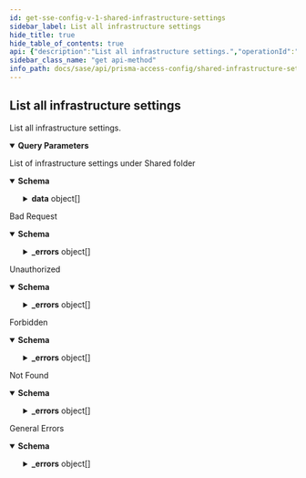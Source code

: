 ```yaml
---
id: get-sse-config-v-1-shared-infrastructure-settings
sidebar_label: List all infrastructure settings
hide_title: true
hide_table_of_contents: true
api: {"description":"List all infrastructure settings.","operationId":"get-sse-config-v1-shared-infrastructure-settings","parameters":[{"description":"The maximum number of result objects to return per page.\n","in":"query","name":"limit","required":false,"schema":{"type":"number"}},{"description":"The offset of the result entry.\n","in":"query","name":"offset","required":false,"schema":{"type":"number"}}],"responses":{"200":{"content":{"application/json":{"schema":{"properties":{"data":{"allOf":[{"items":{"properties":{"api_key":{"type":"string"},"captive_portal_redirect_ip_address":{"type":"string"},"egress_ip_notification_url":{"type":"string"},"infra_bgp_as":{"type":"string"},"infrastructure_subnet":{"type":"string"},"infrastructure_subnet_ipv6":{"type":"string"},"ipv6":{"type":"boolean"},"loopback_ips":{"items":{"type":"string"},"type":"array"},"tunnel_monitor_ip_address":{"type":"string"}},"type":"object"},"type":"array"}]},"limit":{"default":200,"type":"number"},"offset":{"default":0,"type":"number"},"total":{"type":"number"}},"type":"object"}}},"description":"List of infrastructure settings under Shared folder"},"400":{"content":{"application/json":{"examples":{"input_format_mismatch":{"summary":"Input Format Mismatch","value":{"_errors":[{"code":"E003","details":{},"message":"Input Format Mismatch: input-format=json"}],"_request_id":"abcd-1234"}},"invalid_query_parameter":{"summary":"Invalid Query Parameter","value":{"_errors":[{"code":"E003","details":{},"message":"Invalid Query Parameter: location=invalid"}],"_request_id":"abcd-1234"}},"missing_query_parameter":{"summary":"Missing Query Parameter","value":{"_errors":[{"code":"E003","details":{},"message":"Missing Query Parameter: name"}],"_request_id":"abcd-1234"}},"output_format_mismatch":{"summary":"Output Format Mismatch","value":{"_errors":[{"code":"E003","details":{},"message":"Output Format Mismatch: output-format=json Accept=xml"}],"_request_id":"abcd-1234"}}},"schema":{"properties":{"_errors":{"items":{"properties":{"code":{"type":"string"},"details":{"type":"object"},"help":{"type":"string"},"message":{"type":"string"}},"title":"Cause Info","type":"object"},"type":"array"},"_request_id":{"type":"string"}},"type":"object"}}},"description":"Bad Request"},"401":{"content":{"application/json":{"examples":{"auth_not_authenticated":{"summary":"Not Authenticated","value":{"_errors":[{"code":"E016","details":{},"message":"Not Authenticated"}],"_request_id":"abcd-1234"}},"invalid_credential":{"summary":"Invalid Credential","value":{"_errors":[{"code":"E016","details":{},"message":"Invalid Credential"}],"_request_id":"abcd-1234"}},"key_expired":{"summary":"Key Expired","value":{"_errors":[{"code":"E016","details":{},"message":"Key Expired"}],"_request_id":"abcd-1234"}},"key_too_long":{"summary":"Key Too Long","value":{"_errors":[{"code":"E016","details":{},"message":"Key Too Long"}],"_request_id":"abcd-1234"}},"need_password_change":{"summary":"Need Password Change","value":{"_errors":[{"code":"E016","details":{},"message":"The password needs to be changed."}],"_request_id":"abcd-1234"}}},"schema":{"properties":{"_errors":{"items":{"properties":{"code":{"type":"string"},"details":{"type":"object"},"help":{"type":"string"},"message":{"type":"string"}},"title":"Cause Info","type":"object"},"type":"array"},"_request_id":{"type":"string"}},"type":"object"}}},"description":"Unauthorized"},"403":{"content":{"application/json":{"examples":{"auth_unauthorized":{"summary":"Unauthorized","value":{"_errors":[{"code":"E007","details":{},"message":"Unauthorized"}],"_request_id":"abcd-1234"}}},"schema":{"properties":{"_errors":{"items":{"properties":{"code":{"type":"string"},"details":{"type":"object"},"help":{"type":"string"},"message":{"type":"string"}},"title":"Cause Info","type":"object"},"type":"array"},"_request_id":{"type":"string"}},"type":"object"}}},"description":"Forbidden"},"404":{"content":{"application/json":{"examples":{"object_not_present":{"summary":"Object Not Present","value":{"_errors":[{"code":"E005","details":{},"message":"Object Not Present"}],"_request_id":"abcd-1234"}}},"schema":{"properties":{"_errors":{"items":{"properties":{"code":{"type":"string"},"details":{"type":"object"},"help":{"type":"string"},"message":{"type":"string"}},"title":"Cause Info","type":"object"},"type":"array"},"_request_id":{"type":"string"}},"type":"object"}}},"description":"Not Found"},"default":{"content":{"application/json":{"examples":{"action_not_supported":{"summary":"Action Not Supported","value":{"_errors":[{"code":"E012","details":{},"message":"Action Not Supported: move"}],"_request_id":"abcd-1234"}},"bad_xpath":{"summary":"Bad XPath","value":{"_errors":[{"code":"E013","details":{},"message":"Bad XPath"}],"_request_id":"abcd-1234"}},"invalid_command":{"summary":"Invalid Command","value":{"_errors":[{"code":"E003","details":{},"message":"Invalid Command"}],"_request_id":"abcd-1234"}},"malformed_command":{"summary":"Malformed Command","value":{"_errors":[{"code":"E003","details":{},"message":"Malformed Command"}],"_request_id":"abcd-1234"}},"method_not_allowed":{"summary":"Method Not Supported","value":{"_errors":[{"code":"E012","details":{},"message":"Method Not Supported"}],"_request_id":"abcd-1234"}},"session_timeout":{"summary":"Session Timeout","value":{"_errors":[{"code":4,"details":{},"message":"Session Timeout"}],"_request_id":"abcd-1234"}},"version_not_supported":{"summary":"Version Not Supported","value":{"_errors":[{"code":"E012","details":{},"message":"Version Not Supported"}],"_request_id":"abcd-1234"}}},"schema":{"properties":{"_errors":{"items":{"properties":{"code":{"type":"string"},"details":{"type":"object"},"help":{"type":"string"},"message":{"type":"string"}},"title":"Cause Info","type":"object"},"type":"array"},"_request_id":{"type":"string"}},"type":"object"}}},"description":"General Errors"}},"security":[{"Bearer":[]}],"tags":["InfrastructureSettings"],"method":"get","path":"/sse/config/v1/shared-infrastructure-settings","servers":[{"url":"https://api.sase.paloaltonetworks.com"}],"securitySchemes":{"Bearer":{"scheme":"bearer","type":"http"}},"info":{"contact":{},"description":"Manages [shared infrastructure settings](https://docs.paloaltonetworks.com/prisma/prisma-access/prisma-access-cloud-managed-admin/prisma-access-service-infrastructure/set-up-the-prisma-access-service-infrastructure).\n","title":"Shared Infrastructure Settings","version":"1.0","x-logo":{"url":"pan-logo.png"}},"postman":{"name":"List all infrastructure settings","description":{"content":"List all infrastructure settings.","type":"text/plain"},"url":{"path":["sse","config","v1","shared-infrastructure-settings"],"host":["{{baseUrl}}"],"query":[{"disabled":false,"description":{"content":"The maximum number of result objects to return per page.\n","type":"text/plain"},"key":"limit","value":""},{"disabled":false,"description":{"content":"The offset of the result entry.\n","type":"text/plain"},"key":"offset","value":""}],"variable":[]},"header":[{"key":"Accept","value":"application/json"}],"method":"GET","auth":{"type":"bearer","bearer":[{"type":"any","value":"<Bearer Token>","key":"token"}]}}}
sidebar_class_name: "get api-method"
info_path: docs/sase/api/prisma-access-config/shared-infrastructure-settings
---
```



## List all infrastructure settings



List all infrastructure settings.

<details style={{"marginBottom":"1rem"}} data-collapsed={false} open={true}><summary style={{}}><strong>Query Parameters</strong></summary><div><ul><ParamsItem className={"paramsItem"} param={{"description":"The maximum number of result objects to return per page.\n","in":"query","name":"limit","required":false,"schema":{"type":"number"}}}></ParamsItem><ParamsItem className={"paramsItem"} param={{"description":"The offset of the result entry.\n","in":"query","name":"offset","required":false,"schema":{"type":"number"}}}></ParamsItem></ul></div></details><div><ApiTabs><TabItem label={"200"} value={"200"}><div>

List of infrastructure settings under Shared folder

</div><div><MimeTabs groupId={"mime-type"}><TabItem label={"application/json"} value={"application/json"}><SchemaTabs groupId={"schema-tabs"}><TabTtem label={"Schema"} value={"Schema"}><details style={{}} data-collapsed={false} open={true}><summary style={{"textAlign":"left"}}><strong>Schema</strong></summary><div style={{"textAlign":"left","marginLeft":"1rem"}}></div><ul style={{"marginLeft":"1rem"}}><SchemaItem collapsible={true} className={"schemaItem"}><details style={{}}><summary style={{}}><strong>data</strong><span style={{"opacity":"0.6"}}> object[]</span></summary><div style={{"marginLeft":"1rem"}}><SchemaItem collapsible={false} name={"api_key"} required={false} schemaDescription={undefined} schemaName={"string"} qualifierMessage={undefined} defaultValue={undefined}></SchemaItem><SchemaItem collapsible={false} name={"captive_portal_redirect_ip_address"} required={false} schemaDescription={undefined} schemaName={"string"} qualifierMessage={undefined} defaultValue={undefined}></SchemaItem><SchemaItem collapsible={false} name={"egress_ip_notification_url"} required={false} schemaDescription={undefined} schemaName={"string"} qualifierMessage={undefined} defaultValue={undefined}></SchemaItem><SchemaItem collapsible={false} name={"infra_bgp_as"} required={false} schemaDescription={undefined} schemaName={"string"} qualifierMessage={undefined} defaultValue={undefined}></SchemaItem><SchemaItem collapsible={false} name={"infrastructure_subnet"} required={false} schemaDescription={undefined} schemaName={"string"} qualifierMessage={undefined} defaultValue={undefined}></SchemaItem><SchemaItem collapsible={false} name={"infrastructure_subnet_ipv6"} required={false} schemaDescription={undefined} schemaName={"string"} qualifierMessage={undefined} defaultValue={undefined}></SchemaItem><SchemaItem collapsible={false} name={"ipv6"} required={false} schemaDescription={undefined} schemaName={"boolean"} qualifierMessage={undefined} defaultValue={undefined}></SchemaItem><SchemaItem collapsible={false} name={"loopback_ips"} required={false} schemaDescription={undefined} schemaName={"string[]"} qualifierMessage={undefined} defaultValue={undefined}></SchemaItem><SchemaItem collapsible={false} name={"tunnel_monitor_ip_address"} required={false} schemaDescription={undefined} schemaName={"string"} qualifierMessage={undefined} defaultValue={undefined}></SchemaItem></div></details></SchemaItem><SchemaItem collapsible={false} name={"limit"} required={false} schemaDescription={undefined} schemaName={"number"} qualifierMessage={undefined} defaultValue={200}></SchemaItem><SchemaItem collapsible={false} name={"offset"} required={false} schemaDescription={undefined} schemaName={"number"} qualifierMessage={undefined} defaultValue={0}></SchemaItem><SchemaItem collapsible={false} name={"total"} required={false} schemaDescription={undefined} schemaName={"number"} qualifierMessage={undefined} defaultValue={undefined}></SchemaItem></ul></details></TabTtem></SchemaTabs></TabItem></MimeTabs></div></TabItem><TabItem label={"400"} value={"400"}><div>

Bad Request

</div><div><MimeTabs groupId={"mime-type"}><TabItem label={"application/json"} value={"application/json"}><SchemaTabs groupId={"schema-tabs"}><TabTtem label={"Schema"} value={"Schema"}><details style={{}} data-collapsed={false} open={true}><summary style={{"textAlign":"left"}}><strong>Schema</strong></summary><div style={{"textAlign":"left","marginLeft":"1rem"}}></div><ul style={{"marginLeft":"1rem"}}><SchemaItem collapsible={true} className={"schemaItem"}><details style={{}}><summary style={{}}><strong>_errors</strong><span style={{"opacity":"0.6"}}> object[]</span></summary><div style={{"marginLeft":"1rem"}}><SchemaItem collapsible={false} name={"code"} required={false} schemaDescription={undefined} schemaName={"string"} qualifierMessage={undefined} defaultValue={undefined}></SchemaItem><SchemaItem collapsible={false} name={"details"} required={false} schemaDescription={undefined} schemaName={"object"} qualifierMessage={undefined} defaultValue={undefined}></SchemaItem><SchemaItem collapsible={false} name={"help"} required={false} schemaDescription={undefined} schemaName={"string"} qualifierMessage={undefined} defaultValue={undefined}></SchemaItem><SchemaItem collapsible={false} name={"message"} required={false} schemaDescription={undefined} schemaName={"string"} qualifierMessage={undefined} defaultValue={undefined}></SchemaItem></div></details></SchemaItem><SchemaItem collapsible={false} name={"_request_id"} required={false} schemaDescription={undefined} schemaName={"string"} qualifierMessage={undefined} defaultValue={undefined}></SchemaItem></ul></details></TabTtem><TabItem label={"Input_format_mismatch"} value={"Input_format_mismatch"}><ResponseSamples responseExample={"{\n  \"_errors\": [\n    {\n      \"code\": \"E003\",\n      \"details\": {},\n      \"message\": \"Input Format Mismatch: input-format=json\"\n    }\n  ],\n  \"_request_id\": \"abcd-1234\"\n}"}></ResponseSamples></TabItem><TabItem label={"Invalid_query_parameter"} value={"Invalid_query_parameter"}><ResponseSamples responseExample={"{\n  \"_errors\": [\n    {\n      \"code\": \"E003\",\n      \"details\": {},\n      \"message\": \"Invalid Query Parameter: location=invalid\"\n    }\n  ],\n  \"_request_id\": \"abcd-1234\"\n}"}></ResponseSamples></TabItem><TabItem label={"Missing_query_parameter"} value={"Missing_query_parameter"}><ResponseSamples responseExample={"{\n  \"_errors\": [\n    {\n      \"code\": \"E003\",\n      \"details\": {},\n      \"message\": \"Missing Query Parameter: name\"\n    }\n  ],\n  \"_request_id\": \"abcd-1234\"\n}"}></ResponseSamples></TabItem><TabItem label={"Output_format_mismatch"} value={"Output_format_mismatch"}><ResponseSamples responseExample={"{\n  \"_errors\": [\n    {\n      \"code\": \"E003\",\n      \"details\": {},\n      \"message\": \"Output Format Mismatch: output-format=json Accept=xml\"\n    }\n  ],\n  \"_request_id\": \"abcd-1234\"\n}"}></ResponseSamples></TabItem></SchemaTabs></TabItem></MimeTabs></div></TabItem><TabItem label={"401"} value={"401"}><div>

Unauthorized

</div><div><MimeTabs groupId={"mime-type"}><TabItem label={"application/json"} value={"application/json"}><SchemaTabs groupId={"schema-tabs"}><TabTtem label={"Schema"} value={"Schema"}><details style={{}} data-collapsed={false} open={true}><summary style={{"textAlign":"left"}}><strong>Schema</strong></summary><div style={{"textAlign":"left","marginLeft":"1rem"}}></div><ul style={{"marginLeft":"1rem"}}><SchemaItem collapsible={true} className={"schemaItem"}><details style={{}}><summary style={{}}><strong>_errors</strong><span style={{"opacity":"0.6"}}> object[]</span></summary><div style={{"marginLeft":"1rem"}}><SchemaItem collapsible={false} name={"code"} required={false} schemaDescription={undefined} schemaName={"string"} qualifierMessage={undefined} defaultValue={undefined}></SchemaItem><SchemaItem collapsible={false} name={"details"} required={false} schemaDescription={undefined} schemaName={"object"} qualifierMessage={undefined} defaultValue={undefined}></SchemaItem><SchemaItem collapsible={false} name={"help"} required={false} schemaDescription={undefined} schemaName={"string"} qualifierMessage={undefined} defaultValue={undefined}></SchemaItem><SchemaItem collapsible={false} name={"message"} required={false} schemaDescription={undefined} schemaName={"string"} qualifierMessage={undefined} defaultValue={undefined}></SchemaItem></div></details></SchemaItem><SchemaItem collapsible={false} name={"_request_id"} required={false} schemaDescription={undefined} schemaName={"string"} qualifierMessage={undefined} defaultValue={undefined}></SchemaItem></ul></details></TabTtem><TabItem label={"Auth_not_authenticated"} value={"Auth_not_authenticated"}><ResponseSamples responseExample={"{\n  \"_errors\": [\n    {\n      \"code\": \"E016\",\n      \"details\": {},\n      \"message\": \"Not Authenticated\"\n    }\n  ],\n  \"_request_id\": \"abcd-1234\"\n}"}></ResponseSamples></TabItem><TabItem label={"Invalid_credential"} value={"Invalid_credential"}><ResponseSamples responseExample={"{\n  \"_errors\": [\n    {\n      \"code\": \"E016\",\n      \"details\": {},\n      \"message\": \"Invalid Credential\"\n    }\n  ],\n  \"_request_id\": \"abcd-1234\"\n}"}></ResponseSamples></TabItem><TabItem label={"Key_expired"} value={"Key_expired"}><ResponseSamples responseExample={"{\n  \"_errors\": [\n    {\n      \"code\": \"E016\",\n      \"details\": {},\n      \"message\": \"Key Expired\"\n    }\n  ],\n  \"_request_id\": \"abcd-1234\"\n}"}></ResponseSamples></TabItem><TabItem label={"Key_too_long"} value={"Key_too_long"}><ResponseSamples responseExample={"{\n  \"_errors\": [\n    {\n      \"code\": \"E016\",\n      \"details\": {},\n      \"message\": \"Key Too Long\"\n    }\n  ],\n  \"_request_id\": \"abcd-1234\"\n}"}></ResponseSamples></TabItem><TabItem label={"Need_password_change"} value={"Need_password_change"}><ResponseSamples responseExample={"{\n  \"_errors\": [\n    {\n      \"code\": \"E016\",\n      \"details\": {},\n      \"message\": \"The password needs to be changed.\"\n    }\n  ],\n  \"_request_id\": \"abcd-1234\"\n}"}></ResponseSamples></TabItem></SchemaTabs></TabItem></MimeTabs></div></TabItem><TabItem label={"403"} value={"403"}><div>

Forbidden

</div><div><MimeTabs groupId={"mime-type"}><TabItem label={"application/json"} value={"application/json"}><SchemaTabs groupId={"schema-tabs"}><TabTtem label={"Schema"} value={"Schema"}><details style={{}} data-collapsed={false} open={true}><summary style={{"textAlign":"left"}}><strong>Schema</strong></summary><div style={{"textAlign":"left","marginLeft":"1rem"}}></div><ul style={{"marginLeft":"1rem"}}><SchemaItem collapsible={true} className={"schemaItem"}><details style={{}}><summary style={{}}><strong>_errors</strong><span style={{"opacity":"0.6"}}> object[]</span></summary><div style={{"marginLeft":"1rem"}}><SchemaItem collapsible={false} name={"code"} required={false} schemaDescription={undefined} schemaName={"string"} qualifierMessage={undefined} defaultValue={undefined}></SchemaItem><SchemaItem collapsible={false} name={"details"} required={false} schemaDescription={undefined} schemaName={"object"} qualifierMessage={undefined} defaultValue={undefined}></SchemaItem><SchemaItem collapsible={false} name={"help"} required={false} schemaDescription={undefined} schemaName={"string"} qualifierMessage={undefined} defaultValue={undefined}></SchemaItem><SchemaItem collapsible={false} name={"message"} required={false} schemaDescription={undefined} schemaName={"string"} qualifierMessage={undefined} defaultValue={undefined}></SchemaItem></div></details></SchemaItem><SchemaItem collapsible={false} name={"_request_id"} required={false} schemaDescription={undefined} schemaName={"string"} qualifierMessage={undefined} defaultValue={undefined}></SchemaItem></ul></details></TabTtem><TabItem label={"Auth_unauthorized"} value={"Auth_unauthorized"}><ResponseSamples responseExample={"{\n  \"_errors\": [\n    {\n      \"code\": \"E007\",\n      \"details\": {},\n      \"message\": \"Unauthorized\"\n    }\n  ],\n  \"_request_id\": \"abcd-1234\"\n}"}></ResponseSamples></TabItem></SchemaTabs></TabItem></MimeTabs></div></TabItem><TabItem label={"404"} value={"404"}><div>

Not Found

</div><div><MimeTabs groupId={"mime-type"}><TabItem label={"application/json"} value={"application/json"}><SchemaTabs groupId={"schema-tabs"}><TabTtem label={"Schema"} value={"Schema"}><details style={{}} data-collapsed={false} open={true}><summary style={{"textAlign":"left"}}><strong>Schema</strong></summary><div style={{"textAlign":"left","marginLeft":"1rem"}}></div><ul style={{"marginLeft":"1rem"}}><SchemaItem collapsible={true} className={"schemaItem"}><details style={{}}><summary style={{}}><strong>_errors</strong><span style={{"opacity":"0.6"}}> object[]</span></summary><div style={{"marginLeft":"1rem"}}><SchemaItem collapsible={false} name={"code"} required={false} schemaDescription={undefined} schemaName={"string"} qualifierMessage={undefined} defaultValue={undefined}></SchemaItem><SchemaItem collapsible={false} name={"details"} required={false} schemaDescription={undefined} schemaName={"object"} qualifierMessage={undefined} defaultValue={undefined}></SchemaItem><SchemaItem collapsible={false} name={"help"} required={false} schemaDescription={undefined} schemaName={"string"} qualifierMessage={undefined} defaultValue={undefined}></SchemaItem><SchemaItem collapsible={false} name={"message"} required={false} schemaDescription={undefined} schemaName={"string"} qualifierMessage={undefined} defaultValue={undefined}></SchemaItem></div></details></SchemaItem><SchemaItem collapsible={false} name={"_request_id"} required={false} schemaDescription={undefined} schemaName={"string"} qualifierMessage={undefined} defaultValue={undefined}></SchemaItem></ul></details></TabTtem><TabItem label={"Object_not_present"} value={"Object_not_present"}><ResponseSamples responseExample={"{\n  \"_errors\": [\n    {\n      \"code\": \"E005\",\n      \"details\": {},\n      \"message\": \"Object Not Present\"\n    }\n  ],\n  \"_request_id\": \"abcd-1234\"\n}"}></ResponseSamples></TabItem></SchemaTabs></TabItem></MimeTabs></div></TabItem><TabItem label={"default"} value={"default"}><div>

General Errors

</div><div><MimeTabs groupId={"mime-type"}><TabItem label={"application/json"} value={"application/json"}><SchemaTabs groupId={"schema-tabs"}><TabTtem label={"Schema"} value={"Schema"}><details style={{}} data-collapsed={false} open={true}><summary style={{"textAlign":"left"}}><strong>Schema</strong></summary><div style={{"textAlign":"left","marginLeft":"1rem"}}></div><ul style={{"marginLeft":"1rem"}}><SchemaItem collapsible={true} className={"schemaItem"}><details style={{}}><summary style={{}}><strong>_errors</strong><span style={{"opacity":"0.6"}}> object[]</span></summary><div style={{"marginLeft":"1rem"}}><SchemaItem collapsible={false} name={"code"} required={false} schemaDescription={undefined} schemaName={"string"} qualifierMessage={undefined} defaultValue={undefined}></SchemaItem><SchemaItem collapsible={false} name={"details"} required={false} schemaDescription={undefined} schemaName={"object"} qualifierMessage={undefined} defaultValue={undefined}></SchemaItem><SchemaItem collapsible={false} name={"help"} required={false} schemaDescription={undefined} schemaName={"string"} qualifierMessage={undefined} defaultValue={undefined}></SchemaItem><SchemaItem collapsible={false} name={"message"} required={false} schemaDescription={undefined} schemaName={"string"} qualifierMessage={undefined} defaultValue={undefined}></SchemaItem></div></details></SchemaItem><SchemaItem collapsible={false} name={"_request_id"} required={false} schemaDescription={undefined} schemaName={"string"} qualifierMessage={undefined} defaultValue={undefined}></SchemaItem></ul></details></TabTtem><TabItem label={"Action_not_supported"} value={"Action_not_supported"}><ResponseSamples responseExample={"{\n  \"_errors\": [\n    {\n      \"code\": \"E012\",\n      \"details\": {},\n      \"message\": \"Action Not Supported: move\"\n    }\n  ],\n  \"_request_id\": \"abcd-1234\"\n}"}></ResponseSamples></TabItem><TabItem label={"Bad_xpath"} value={"Bad_xpath"}><ResponseSamples responseExample={"{\n  \"_errors\": [\n    {\n      \"code\": \"E013\",\n      \"details\": {},\n      \"message\": \"Bad XPath\"\n    }\n  ],\n  \"_request_id\": \"abcd-1234\"\n}"}></ResponseSamples></TabItem><TabItem label={"Invalid_command"} value={"Invalid_command"}><ResponseSamples responseExample={"{\n  \"_errors\": [\n    {\n      \"code\": \"E003\",\n      \"details\": {},\n      \"message\": \"Invalid Command\"\n    }\n  ],\n  \"_request_id\": \"abcd-1234\"\n}"}></ResponseSamples></TabItem><TabItem label={"Malformed_command"} value={"Malformed_command"}><ResponseSamples responseExample={"{\n  \"_errors\": [\n    {\n      \"code\": \"E003\",\n      \"details\": {},\n      \"message\": \"Malformed Command\"\n    }\n  ],\n  \"_request_id\": \"abcd-1234\"\n}"}></ResponseSamples></TabItem><TabItem label={"Method_not_allowed"} value={"Method_not_allowed"}><ResponseSamples responseExample={"{\n  \"_errors\": [\n    {\n      \"code\": \"E012\",\n      \"details\": {},\n      \"message\": \"Method Not Supported\"\n    }\n  ],\n  \"_request_id\": \"abcd-1234\"\n}"}></ResponseSamples></TabItem><TabItem label={"Session_timeout"} value={"Session_timeout"}><ResponseSamples responseExample={"{\n  \"_errors\": [\n    {\n      \"code\": 4,\n      \"details\": {},\n      \"message\": \"Session Timeout\"\n    }\n  ],\n  \"_request_id\": \"abcd-1234\"\n}"}></ResponseSamples></TabItem><TabItem label={"Version_not_supported"} value={"Version_not_supported"}><ResponseSamples responseExample={"{\n  \"_errors\": [\n    {\n      \"code\": \"E012\",\n      \"details\": {},\n      \"message\": \"Version Not Supported\"\n    }\n  ],\n  \"_request_id\": \"abcd-1234\"\n}"}></ResponseSamples></TabItem></SchemaTabs></TabItem></MimeTabs></div></TabItem></ApiTabs></div>
      